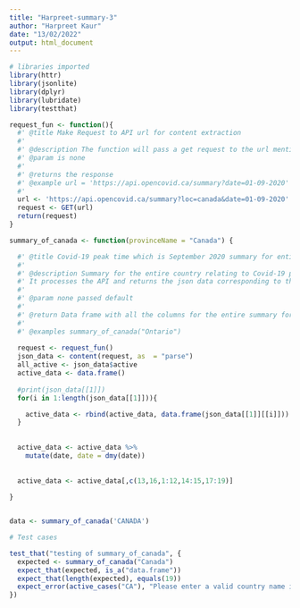 ```yaml
---
title: "Harpreet-summary-3"
author: "Harpreet Kaur"
date: "13/02/2022"
output: html_document
---
```


```r
# libraries imported
library(httr)
library(jsonlite)
library(dplyr)
library(lubridate)
library(testthat)
```

```r

request_fun <- function(){
  #' @title Make Request to API url for content extraction
  #'
  #' @description The function will pass a get request to the url mentioned in the function and help in accessing the json/xml/html content of the web page. If the returned response code is 200 that means everything is good.
  #' @param is none
  #'
  #' @returns the response
  #' @example url = 'https://api.opencovid.ca/summary?date=01-09-2020'
  #'
  url <- 'https://api.opencovid.ca/summary?loc=canada&date=01-09-2020'
  request <- GET(url)
  return(request)
}

```

```r
summary_of_canada <- function(provinceName = "Canada") {

  #' @title Covid-19 peak time which is September 2020 summary for entire Canada
  #'
  #' @description Summary for the entire country relating to Covid-19 peak time in Canada which is the month of September 2020 : the active cases, avaccine, cvaccine and dvaccine. Moreover, is discloses the count of people who have recovered and who were tested on September 01, 2020.
  #' It processes the API and returns the json data corresponding to the summary from all the data for all the Canadian provinces.The returned data is a data frame and,
  #'
  #' @param none passed default
  #'
  #' @return Data frame with all the columns for the entire summary for all the provinces individually would be returned. The columns includes the date, province name, active_cases, active_cases_change, avaccine, cases,cumulative_avaccine, cumulative_cases,cumulative_cvaccine, cumulative_deaths,   cumulative_dvaccine, cumulative_recovered, cumulative_testing, cvaccine, deaths, dvaccine, recovered, testing and testing_info.
  #'
  #' @examples summary_of_canada("Ontario")
  
  request <- request_fun()
  json_data <- content(request, as  = "parse")
  all_active <- json_data$active
  active_data <- data.frame()
  
  #print(json_data[[1]])
  for(i in 1:length(json_data[[1]])){

    active_data <- rbind(active_data, data.frame(json_data[[1]][[i]]))
  }
  
  
  active_data <- active_data %>%
    mutate(date, date = dmy(date)) 
  
  
  active_data <- active_data[,c(13,16,1:12,14:15,17:19)]
  
}


data <- summary_of_canada('CANADA')
```

```r
# Test cases

test_that("testing of summary_of_canada", {
  expected <- summary_of_canada("Canada")
  expect_that(expected, is_a("data.frame"))
  expect_that(length(expected), equals(19))
  expect_error(active_cases("CA"), "Please enter a valid country name in full form!")
})
```